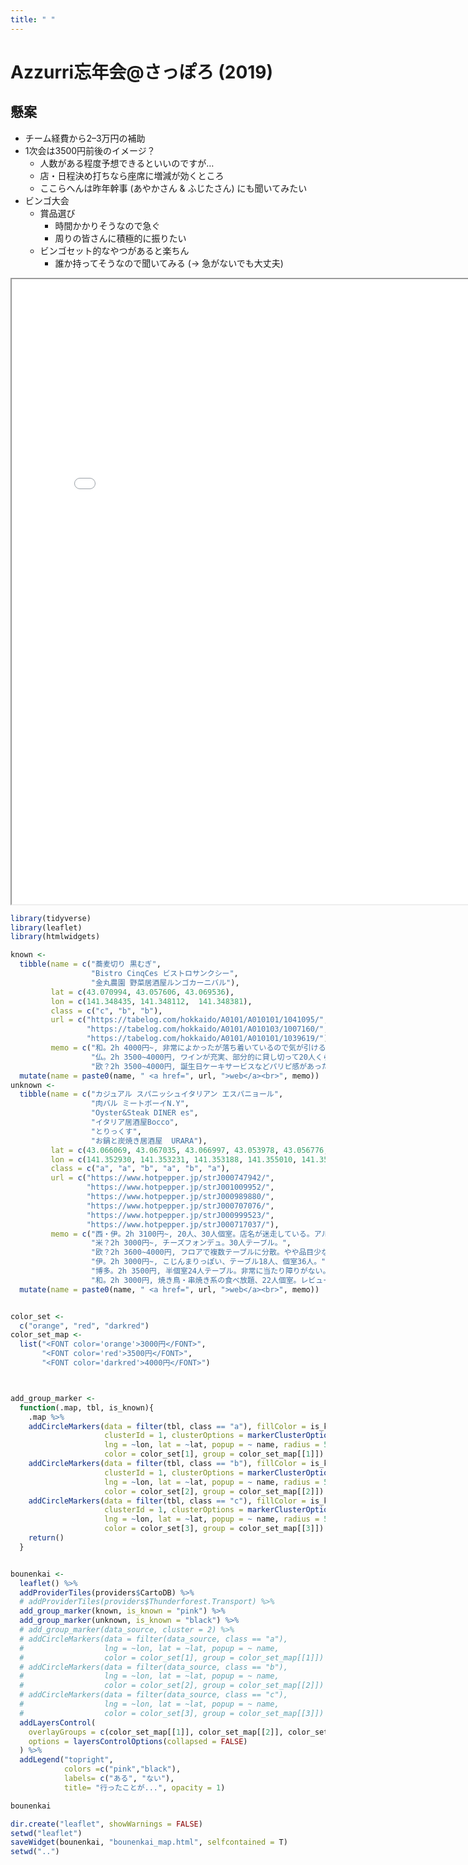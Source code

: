 ```yaml
---
title: " "
---
```


# Azzurri忘年会\@さっぽろ (2019)

## 懸案

- チーム経費から2–3万円の補助
- 1次会は3500円前後のイメージ？
    - 人数がある程度予想できるといいのですが...
    - 店・日程決め打ちなら座席に増減が効くところ
    - ここらへんは昨年幹事 (あやかさん & ふじたさん) にも聞いてみたい
- ビンゴ大会
    - 賞品選び
        - 時間かかりそうなので急ぐ
        - 周りの皆さんに積極的に振りたい
    - ビンゴセット的なやつがあると楽ちん
        - 誰か持ってそうなので聞いてみる (→ 急がないでも大丈夫)

<iframe seamless src="../leaflet/bounenkai_map/index.html" width="800px" height="1000px"></iframe>

```r
library(tidyverse)
library(leaflet)
library(htmlwidgets)

known <-
  tibble(name = c("蕎麦切り 黒むぎ",
                  "Bistro CinqCes ビストロサンクシー",
                  "金丸農園 野菜居酒屋ルンゴカーニバル"),
         lat = c(43.070994, 43.057606, 43.069536),
         lon = c(141.348435, 141.348112,  141.348381),
         class = c("c", "b", "b"),
         url = c("https://tabelog.com/hokkaido/A0101/A010101/1041095/",
                 "https://tabelog.com/hokkaido/A0101/A010103/1007160/",
                 "https://tabelog.com/hokkaido/A0101/A010101/1039619/"),
         memo = c("和。2h 4000円~, 非常によかったが落ち着いているので気が引ける。",
                  "仏。2h 3500~4000円, ワインが充実、部分的に貸し切って20人くらいで利用した。",
                  "欧？2h 3500~4000円, 誕生日ケーキサービスなどパリピ感があった。")) %>%
  mutate(name = paste0(name, " <a href=", url, ">web</a><br>", memo))
unknown <-
  tibble(name = c("カジュアル スパニッシュイタリアン エスパニョール",
                  "肉バル ミートボーイN.Y",
                  "Oyster&Steak DINER es",
                  "イタリア居酒屋Bocco",
                  "とりっくす",
                  "お鍋と炭焼き居酒屋  URARA"),
         lat = c(43.066069, 43.067035, 43.066997, 43.053978, 43.056776, 43.056192),
         lon = c(141.352930, 141.353231, 141.353188, 141.355010, 141.354247, 141.352114),
         class = c("a", "a", "b", "a", "b", "a"),
         url = c("https://www.hotpepper.jp/strJ000747942/",
                 "https://www.hotpepper.jp/strJ001009952/",
                 "https://www.hotpepper.jp/strJ000989880/",
                 "https://www.hotpepper.jp/strJ000707076/",
                 "https://www.hotpepper.jp/strJ000999523/",
                 "https://www.hotpepper.jp/strJ000717037/"),
         memo = c("西・伊。2h 3100円~, 20人、30人個室。店名が迷走している。アルコールいまいちかも。",
                  "米？2h 3000円~, チーズフォンデュ。30人テーブル。",
                  "欧？2h 3600~4000円, フロアで複数テーブルに分散。やや品目少ないがアルコール揃いがいい。",
                  "伊。2h 3000円~, こじんまりっぽい、テーブル18人、個室36人。",
                  "博多。2h 3500円, 半個室24人テーブル。非常に当たり障りがない。",
                  "和。2h 3000円, 焼き鳥・串焼き系の食べ放題、22人個室。レビューを見るに対応は早いらしい。")) %>%
  mutate(name = paste0(name, " <a href=", url, ">web</a><br>", memo))


color_set <-
  c("orange", "red", "darkred")
color_set_map <-
  list("<FONT color='orange'>3000円</FONT>",
       "<FONT color='red'>3500円</FONT>",
       "<FONT color='darkred'>4000円</FONT>")



add_group_marker <-
  function(.map, tbl, is_known){
    .map %>%
    addCircleMarkers(data = filter(tbl, class == "a"), fillColor = is_known, fillOpacity = .75,
                     clusterId = 1, clusterOptions = markerClusterOptions(),
                     lng = ~lon, lat = ~lat, popup = ~ name, radius = 5,
                     color = color_set[1], group = color_set_map[[1]]) %>%
    addCircleMarkers(data = filter(tbl, class == "b"), fillColor = is_known, fillOpacity = .75,
                     clusterId = 1, clusterOptions = markerClusterOptions(),
                     lng = ~lon, lat = ~lat, popup = ~ name, radius = 5,
                     color = color_set[2], group = color_set_map[[2]]) %>%
    addCircleMarkers(data = filter(tbl, class == "c"), fillColor = is_known, fillOpacity = .75,
                     clusterId = 1, clusterOptions = markerClusterOptions(),
                     lng = ~lon, lat = ~lat, popup = ~ name, radius = 5,
                     color = color_set[3], group = color_set_map[[3]]) %>%
    return()
  }


bounenkai <-
  leaflet() %>%
  addProviderTiles(providers$CartoDB) %>%
  # addProviderTiles(providers$Thunderforest.Transport) %>%
  add_group_marker(known, is_known = "pink") %>%
  add_group_marker(unknown, is_known = "black") %>%
  # add_group_marker(data_source, cluster = 2) %>%
  # addCircleMarkers(data = filter(data_source, class == "a"),
  #                  lng = ~lon, lat = ~lat, popup = ~ name,
  #                  color = color_set[1], group = color_set_map[[1]]) %>%
  # addCircleMarkers(data = filter(data_source, class == "b"),
  #                  lng = ~lon, lat = ~lat, popup = ~ name,
  #                  color = color_set[2], group = color_set_map[[2]]) %>%
  # addCircleMarkers(data = filter(data_source, class == "c"),
  #                  lng = ~lon, lat = ~lat, popup = ~ name,
  #                  color = color_set[3], group = color_set_map[[3]]) %>%
  addLayersControl(
    overlayGroups = c(color_set_map[[1]], color_set_map[[2]], color_set_map[[3]]),
    options = layersControlOptions(collapsed = FALSE)
  ) %>%
  addLegend("topright", 
            colors =c("pink","black"),
            labels= c("ある", "ない"),
            title= "行ったことが...", opacity = 1)

bounenkai

dir.create("leaflet", showWarnings = FALSE)
setwd("leaflet")
saveWidget(bounenkai, "bounenkai_map.html", selfcontained = T)
setwd("..")
```
